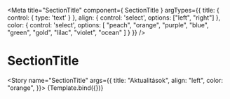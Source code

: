 <!-- header.stories.mdx -->



<Meta
  title="SectionTitle"
  component={ SectionTitle }
   argTypes={{
    title: {
      control: { type: 'text' }
    },
    align: {
      control: 'select', options: ["left", "right"]
    },
    color: {
      control: 'select', options: [ "peach", "orange", "purple", "blue", "green", "gold", "lilac", "violet", "ocean" ]
    }
  }}
/>

# SectionTitle

<Story name="SectionTitle" args={{
  title: "Aktualitások",
  align: "left",
  color: "orange",
}}>
  {Template.bind({})}
</Story>
